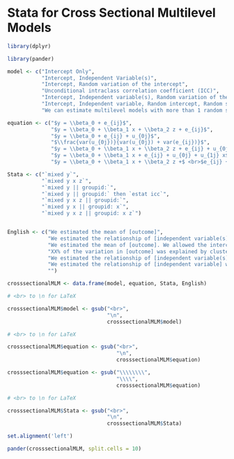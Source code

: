 # Stata for Cross Sectional Multilevel Models

```r

library(dplyr)

library(pander)

```

```r

model <- c("Intercept Only",
           "Intercept, Independent Variable(s)",
           "Intercept, Random variation of the intercept",
           "Unconditional intraclass correlation coefficient (ICC)",
           "Intercept, Independent variable(s), Random variation of the intercept", 
           "Intercept, Independent variable, Random intercept, Random slope",
           "We can estimate multilevel models with more than 1 random slope.")

equation <- c("$y = \\beta_0 + e_{ij}$",
              "$y = \\beta_0 + \\beta_1 x + \\beta_2 z + e_{ij}$",
              "$y = \\beta_0 + e_{ij} + u_{0j}$",
              "$\\frac{var(u_{0j})}{var(u_{0j}) + var(e_{ij})}$",
              "$y = \\beta_0 + \\beta_1 x + \\beta_2 z + e_{ij} + u_{0j}$",
              "$y = \\beta_0 + \\beta_1 x + e_{ij} + u_{0j} + u_{1j} x$",
              "$y = \\beta_0 + \\beta_1 x + \\beta_2 z +$ <br>$e_{ij} + u_{0j} + u_{1j} x + u_{2j} z$")

Stata <- c("`mixed y`",
           "`mixed y x z`",
           "`mixed y || groupid:`",
           "`mixed y || groupid:` then `estat icc`",
           "`mixed y x z || groupid:`",
           "`mixed y x || groupid: x`",
           "`mixed y x z || groupid: x z`")


English <- c("We estimated the mean of [outcome]",
             "We estimated the relationship of [independent variable(s)] with [outcome]",
             "We estimated the mean of [outcome]. We allowed the intercept of the model to vary by [groupid].",
             "XX% of the variation in [outcome] was explained by clustering of participants in [groupid]",
             "We estimated the relationship of [independent variable(s)] with [outcome].  We allowed the intercept of the model to vary by group.",
             "We estimated the relationship of [independent variable] with [outcome].  We allowed the intercept of the model to vary by group. We also allowed the relationship of [independent variable] with [outcome] to vary by group.",
             "")

crosssectionalMLM <- data.frame(model, equation, Stata, English)

```

```r

# <br> to \n for LaTeX

crosssectionalMLM$model <- gsub("<br>", 
                                "\n", 
                                crosssectionalMLM$model) 

# <br> to \n for LaTeX

crosssectionalMLM$equation <- gsub("<br>", 
                                   "\n", 
                                   crosssectionalMLM$equation) 

crosssectionalMLM$equation <- gsub("\\\\\\\\", 
                                   "\\\\", 
                                   crosssectionalMLM$equation)

# <br> to \n for LaTeX

crosssectionalMLM$Stata <- gsub("<br>", 
                                "\n", 
                                crosssectionalMLM$Stata) 

set.alignment('left')

pander(crosssectionalMLM, split.cells = 10)
  
```






